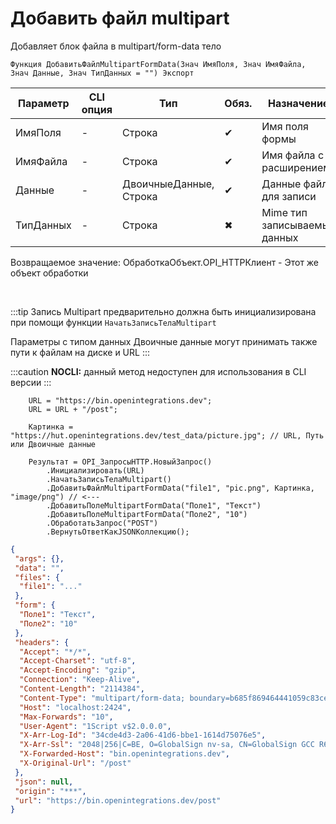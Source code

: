 ﻿---
sidebar_position: 6
description: Добавить файл multipart  и другие функции для работы с HTTP-клиент в Открытом пакете интеграций - бесплатной open-source библиотеке интеграций для 1С:Предприятие 8, OneScript и CLI
keywords: [1C, 1С, 1С:Предприятие, 1С:Предприятие 8.3, API, Интеграция, Сервисы, Обмен, OneScript, CLI, HTTP-клиент]
---


# Добавить файл multipart 
 Добавляет блок файла в multipart/form-data тело



`Функция ДобавитьФайлMultipartFormData(Знач ИмяПоля, Знач ИмяФайла, Знач Данные, Знач ТипДанных = "") Экспорт`

  | Параметр | CLI опция | Тип | Обяз. | Назначение |
  |-|-|-|-|-|
  | ИмяПоля | - | Строка | &#x2714; | Имя поля формы |
  | ИмяФайла | - | Строка | &#x2714; | Имя файла с расширением |
  | Данные | - | ДвоичныеДанные, Строка | &#x2714; | Данные файла для записи |
  | ТипДанных | - | Строка | &#x2716; | Mime тип записываемых данных |

  
  Возвращаемое значение:   ОбработкаОбъект.OPI_HTTPКлиент -  Этот же объект обработки

<br/>

:::tip
Запись Multipart предварительно должна быть инициализирована при помощи функции `НачатьЗаписьТелаMultipart`

Параметры с типом данных Двоичные данные могут принимать также пути к файлам на диске и URL
:::

:::caution
**NOCLI:** данный метод недоступен для использования в CLI версии
:::
<br/>


```bsl title="Пример использования для 1С:Предприятие/OneScript"
    URL = "https://bin.openintegrations.dev";
    URL = URL + "/post";

    Картинка = "https://hut.openintegrations.dev/test_data/picture.jpg"; // URL, Путь или Двоичные данные

    Результат = OPI_ЗапросыHTTP.НовыйЗапрос()
        .Инициализировать(URL)
        .НачатьЗаписьТелаMultipart()
        .ДобавитьФайлMultipartFormData("file1", "pic.png", Картинка, "image/png") // <---
        .ДобавитьПолеMultipartFormData("Поле1", "Текст")
        .ДобавитьПолеMultipartFormData("Поле2", "10")
        .ОбработатьЗапрос("POST")
        .ВернутьОтветКакJSONКоллекцию();
```
    



```json title="Результат"
{
 "args": {},
 "data": "",
 "files": {
  "file1": "..."
 },
 "form": {
  "Поле1": "Текст",
  "Поле2": "10"
 },
 "headers": {
  "Accept": "*/*",
  "Accept-Charset": "utf-8",
  "Accept-Encoding": "gzip",
  "Connection": "Keep-Alive",
  "Content-Length": "2114384",
  "Content-Type": "multipart/form-data; boundary=b685f869464441059c83ce6854c1503a",
  "Host": "localhost:2424",
  "Max-Forwards": "10",
  "User-Agent": "1Script v$2.0.0.0",
  "X-Arr-Log-Id": "34cde4d3-2a06-41d6-bbe1-1614d75076e5",
  "X-Arr-Ssl": "2048|256|C=BE, O=GlobalSign nv-sa, CN=GlobalSign GCC R6 AlphaSSL CA 2025|CN=*.openintegrations.dev",
  "X-Forwarded-Host": "bin.openintegrations.dev",
  "X-Original-Url": "/post"
 },
 "json": null,
 "origin": "***",
 "url": "https://bin.openintegrations.dev/post"
}
```
